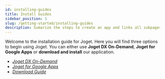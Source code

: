 ```yaml
---
id: installing-guides
title: Install Guides
sidebar_position: 1
slug: /getting-started/installing-guides
description: Sumarize the steps to create an app and links all subpages covering each app creation step.
---
```


Welcome to the installation guide for Joget. 
Here you will find three options to begin using Joget. 
You can either use **Joget DX On-Demand**, **Joget for Google Apps** or **download and install** our application.

- *[Joget DX On-Demand](./installing-guides/getting-started/install-guides/joget-dx-on-demand)*
- *[Joget for Google Apps](./installing-guides/getting-started/install-guides/joget-google-apps)*
- *[Download Guide](./installing-guides/getting-started/install-guides/installing-guide)*


